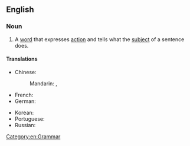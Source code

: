 ==English==

===Noun===
{{en-noun}}

# A [[word]] that expresses [[action]] and tells what the [[subject]] of a sentence does.

====Translations====
{{trans-top|word that expresses action}}
* Chinese:
*: Mandarin: {{t|cmn|[[動作]][[動詞]]}}, {{t|cmn|[[动作]][[动词]]|tr=dòngzuò dòngcí}}
* French: {{t|fr|[[verbe]] d'[[action]]|m}}
* German: {{t|de|Handlungsverb|n}}
{{trans-mid}}
* Korean: {{t|ko|[[동작]] [[동사]]}}
* Portuguese: {{t|pt|[[verbo]] [[ativo]]|m}}
* Russian: {{t|ru|[[глаго́л]] [[действие|де́йствия]]|m}}
{{trans-bottom}}

[[Category:en:Grammar]]